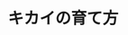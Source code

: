 ﻿---
title: "キカイの育て方"
category: "工学院"
vol: "57"
interviewee: "伊藤 宏司 "
url: ""
tags: []
pdf: "57-1.pdf"
career: ""
preface: "人間の赤ちゃんは誰に教わるでもなく様々なことを学習していく。これは学習が自己組織化により行われているからである。伊藤では汎用性のある学習システムの記述を模索している。"
---
